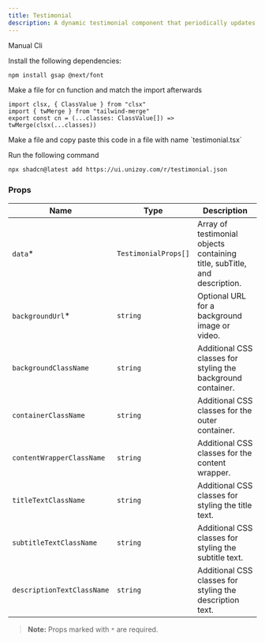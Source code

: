 ```yaml
---
title: Testimonial
description: A dynamic testimonial component that periodically updates the displayed name, description, and potentially other details, providing a seamless and engaging user experience with smooth transitions.
---
```


<ComponentPreview
  name="testimonial-demo"
  className="[&_.preview>[data-orientation=vertical]]:sm:max-w-[70%]"
/>

<CodeTabs>

<TabsList>
  <TabsTrigger value="manual">Manual</TabsTrigger>
  <TabsTrigger value="cli">Cli</TabsTrigger>
</TabsList>

<TabsContent value="manual">

<Steps>

<Step>Install the following dependencies:</Step>

```bash
npm install gsap @next/font
```
<Step>Make a file for cn function and match the import afterwards</Step>

```tsx
import clsx, { ClassValue } from "clsx"
import { twMerge } from "tailwind-merge"
export const cn = (...classes: ClassValue[]) => twMerge(clsx(...classes))
```
<Step>
  Make a file and copy paste this code in a file with name `testimonial.tsx`
</Step>

<ComponentSource name="testimonial" />

</Steps>

</TabsContent>

<TabsContent value="cli">

<Steps>

<Step>Run the following command </Step>

```bash
npx shadcn@latest add https://ui.unizoy.com/r/testimonial.json
```

</Steps>

</TabsContent>

</CodeTabs>

### Props

| Name              | Type       | Description                                                                                                                        |
| ----------------- | ---------- | ---------------------------------------------------------------------------------------------------------------------------------- |
| `data`\*        | `TestimonialProps[]` | Array of testimonial objects containing title, subTitle, and description.                                                                     |
| `backgroundUrl`\*          | `string`   | Optional URL for a background image or video.                                                                   |
| `backgroundClassName`        | `string`   | Additional CSS classes for styling the background container.                             |
| `containerClassName` | `string`   | Additional CSS classes for the outer container.                                    |
| `contentWrapperClassName`   | `string`   | Additional CSS classes for the content wrapper.                                            |
| `titleTextClassName`    | `string`   | Additional CSS classes for styling the title text.                               |
| `subtitleTextClassName`       | `string`   | Additional CSS classes for styling the subtitle text. |
| `descriptionTextClassName` | `string`   | Additional CSS classes for styling the description text.                                           |

> **Note:** Props marked with `*` are required.

